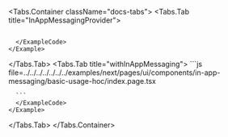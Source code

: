 
<Tabs.Container className="docs-tabs">
  <Tabs.Tab title="InAppMessagingProvider">
    <Example>
      <ExampleCode>
```js file=../../../../../../../examples/next/pages/ui/components/in-app-messaging/basic-usage-provider/index.page.tsx

```
      </ExampleCode>
    </Example>
      
  </Tabs.Tab>
  <Tabs.Tab title="withInAppMessaging">
    <Example>
      <ExampleCode>
      ```js file=../../../../../../../examples/next/pages/ui/components/in-app-messaging/basic-usage-hoc/index.page.tsx

      ```
      </ExampleCode>
    </Example>
  </Tabs.Tab>
</Tabs.Container>
